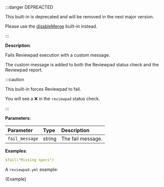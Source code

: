 
:::danger DEPREACTED

This built-in is deprecated and will be removed in the next major version.

Please use the [disableMerge](/guides/built-ins#disablemerge) built-in instead.

:::

**Description**:

Fails Reviewpad execution with a custom message.

The custom message is added to both the Reviewpad status check and the Reviewpad report.

:::caution

This built-in forces Reviewpad to fail.

You will see a ❌ in the `reviewpad` status check.

:::

**Parameters**:

| Parameter       | Type    | Description        |
| :-------------- | :------ | :----------------- |
| `fail_message`  | string  | The fail message.  |

**Examples**:

```yml
$fail("Missing specs")
```

A `reviewpad.yml` example:

<CodeBlock language="yml" title="reviewpad.yml">{Example}</CodeBlock>
